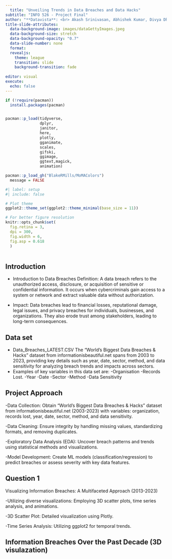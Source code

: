```yaml
---
  title: "Unveiling Trends in Data Breaches and Data Hacks"
subtitle: "INFO 526 - Project Final"
author: "**Datavista**: <br> Akash Srinivasan, Abhishek Kumar, Divya Dhole, Noureen Mithaigar, Gowtham Theeda, Lakshmi Neharika Anchula" 
title-slide-attributes:
  data-background-image: images/dataGettyImages.jpeg
  data-background-size: stretch
  data-background-opacity: "0.7"
  data-slide-number: none
  format:
  revealjs:
    theme: league
    transition: slide
    background-transition: fade
  
editor: visual
execute:
  echo: false
---
```


```r
if (!require(pacman))
  install.packages(pacman)


pacman::p_load(tidyverse,
               dplyr,
               janitor,
               here,
               plotly,
               gganimate,
               scales,
               gifski,
               ggimage,
               ggtext,magick,
               animation)

pacman::p_load_gh("BlakeRMills/MoMAColors")
  message = FALSE


```

```r
#| label: setup
#| include: false

# Plot theme
ggplot2::theme_set(ggplot2::theme_minimal(base_size = 11))

# For better figure resolution
knitr::opts_chunk$set(
  fig.retina = 3, 
  dpi = 300, 
  fig.width = 6, 
  fig.asp = 0.618 
  )
```

```r

```

## Introduction {.smaller}

::: incremental
-   Introduction to Data Breaches Definition: A data breach refers to the unauthorized access, disclosure, or acquisition of sensitive or confidential information. It occurs when cybercriminals gain access to a system or network and extract valuable data without authorization.

-   Impact: Data breaches lead to financial losses, reputational damage, legal issues, and privacy breaches for individuals, businesses, and organizations. They also erode trust among stakeholders, leading to long-term consequences.
:::

## Data set

::: incremental
-   Data_Breaches_LATEST.CSV The "World's Biggest Data Breaches & Hacks" dataset from informationisbeautiful.net spans from 2003 to 2023, providing key details such as year, date, sector, method, and data sensitivity for analyzing breach trends and impacts across sectors.
-   Examples of key variables in this data set are: -Organisation -Records Lost. -Year -Date -Sector -Method -Data Sensitivity
:::

## Project Approach

::: incremental
-Data Collection: Obtain "World's Biggest Data Breaches & Hacks" dataset from informationisbeautiful.net (2003-2023) with variables: organization, records lost, year, date, sector, method, and data sensitivity.

-Data Cleaning: Ensure integrity by handling missing values, standardizing formats, and removing duplicates.

-Exploratory Data Analysis (EDA): Uncover breach patterns and trends using statistical methods and visualizations.

-Model Development: Create ML models (classification/regression) to predict breaches or assess severity with key data features.
:::

## Question 1

::: incremental
Visualizing Information Breaches: A Multifaceted Approach (2013-2023)

-Utilizing diverse visualizations: Employing 3D scatter plots, time series analysis, and animations.

-3D Scatter Plot: Detailed visualization using Plotly.

-Time Series Analysis: Utilizing ggplot2 for temporal trends.
:::

## Information Breaches Over the Past Decade (3D visulazation)

## 
